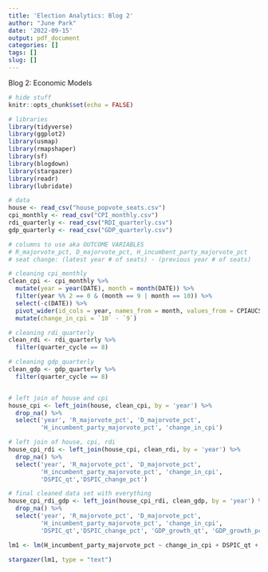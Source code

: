 ```yaml
---
title: 'Election Analytics: Blog 2'
author: "June Park"
date: '2022-09-15'
output: pdf_document
categories: []
tags: []
slug: []
---
```


Blog 2: Economic Models

```r
# hide stuff
knitr::opts_chunk$set(echo = FALSE)

# libraries
library(tidyverse)
library(ggplot2)
library(usmap)
library(rmapshaper)
library(sf)
library(blogdown)
library(stargazer)
library(readr)
library(lubridate)

# data
house <- read_csv("house_popvote_seats.csv")
cpi_monthly <- read_csv("CPI_monthly.csv")
rdi_quarterly <- read_csv("RDI_quarterly.csv")
gdp_quarterly <- read_csv("GDP_quarterly.csv")
```

```r
# columns to use aka OUTCOME VARIABLES
# R_majorvote_pct, D_majorvote_pct, H_incumbent_party_majorvote_pct
# seat change: (latest year # of seats) - (previous year # of seats)

# cleaning cpi_monthly
clean_cpi <- cpi_monthly %>% 
  mutate(year = year(DATE), month = month(DATE)) %>% 
  filter(year %% 2 == 0 & (month == 9 | month == 10)) %>% 
  select(-c(DATE)) %>% 
  pivot_wider(id_cols = year, names_from = month, values_from = CPIAUCSL) %>% 
  mutate(change_in_cpi = `10` - `9`)

# cleaning rdi_quarterly
clean_rdi <- rdi_quarterly %>% 
  filter(quarter_cycle == 8)

# cleaning gdp_quarterly
clean_gdp <- gdp_quarterly %>% 
  filter(quarter_cycle == 8)


# left join of house and cpi
house_cpi <- left_join(house, clean_cpi, by = 'year') %>%
  drop_na() %>%
  select('year', 'R_majorvote_pct', 'D_majorvote_pct',
         'H_incumbent_party_majorvote_pct', 'change_in_cpi')

# left join of house, cpi, rdi
house_cpi_rdi <- left_join(house_cpi, clean_rdi, by = 'year') %>% 
  drop_na() %>% 
  select('year', 'R_majorvote_pct', 'D_majorvote_pct',
         'H_incumbent_party_majorvote_pct', 'change_in_cpi', 
         'DSPIC_qt','DSPIC_change_pct')

# final cleaned data set with everything
house_cpi_rdi_gdp <- left_join(house_cpi_rdi, clean_gdp, by = 'year') %>% 
  drop_na() %>% 
  select('year', 'R_majorvote_pct', 'D_majorvote_pct',
         'H_incumbent_party_majorvote_pct', 'change_in_cpi', 
         'DSPIC_qt','DSPIC_change_pct', 'GDP_growth_qt', 'GDP_growth_pct')

lm1 <- lm(H_incumbent_party_majorvote_pct ~ change_in_cpi + DSPIC_qt + DSPIC_change_pct + GDP_growth_qt + GDP_growth_pct, data = house_cpi_rdi_gdp)

```

```r
stargazer(lm1, type = "text")
```

